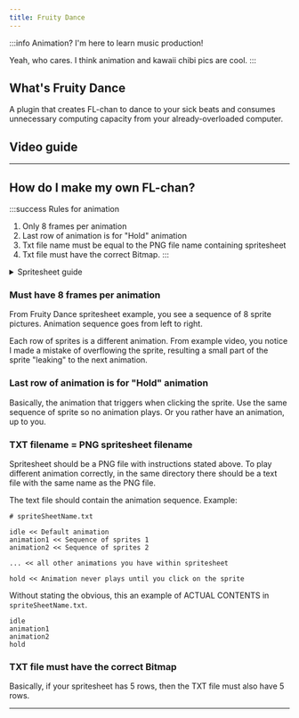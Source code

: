 ```yaml
---
title: Fruity Dance
---
```






:::info Animation? I'm here to learn music production!

Yeah, who cares. I think animation and kawaii chibi pics are cool.
:::

## What's Fruity Dance
A plugin that creates FL-chan to dance to your sick beats and consumes unnecessary computing capacity from your already-overloaded computer.

## Video guide
<ReactPlayer
  url='https://www.youtube-nocookie.com/watch?v=M7BAk5H5ahQ'
  controls
  width="100%"
/>

---
## How do I make my own FL-chan? 
:::success Rules for animation
1. Only 8 frames per animation
2. Last row of animation is for "Hold" animation
3. Txt file name must be equal to the PNG file name containing spritesheet 
4. Txt file must have the correct Bitmap. 
:::

<details>
<summary>Spritesheet guide</summary>
![](fruity-dance-example.png)
</details>

### Must have 8 frames per animation 
From Fruity Dance spritesheet example, you see a sequence of 8 sprite pictures. Animation sequence goes from left to right. 

Each row of sprites is a different animation. From example video, you notice I made a mistake of overflowing the sprite, resulting a small part of the sprite "leaking" to the next animation. 


### Last row of animation is for "Hold" animation
Basically, the animation that triggers when clicking the sprite. Use the same sequence of sprite so no animation plays. Or you rather have an animation, up to you. 

### TXT filename = PNG spritesheet filename
Spritesheet should be a PNG file with instructions stated above. To play different animation correctly, in the same directory there should be a text file with the same name as the PNG file. 

The text file should contain the animation sequence. Example: 
```
# spriteSheetName.txt

idle << Default animation
animation1 << Sequence of sprites 1
animation2 << Sequence of sprites 2

... << all other animations you have within spritesheet

hold << Animation never plays until you click on the sprite
```
Without stating the obvious, this an example of ACTUAL CONTENTS in `spriteSheetName.txt`.
```
idle
animation1
animation2
hold
```

### TXT file must have the correct Bitmap
Basically, if your spritesheet has 5 rows, then the TXT file must also have 5 rows.

---
